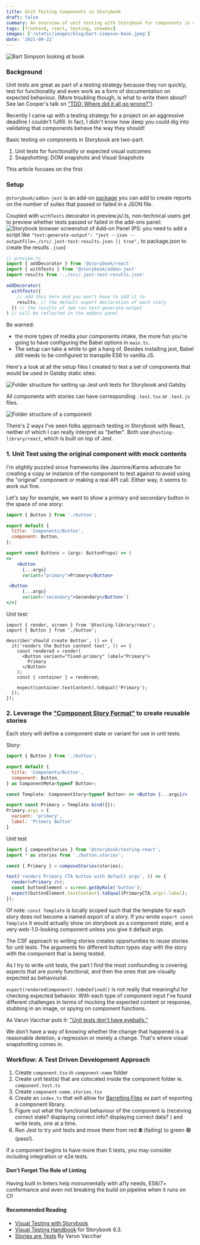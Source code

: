 ```yaml
---
title: Unit Testing Components in Storybook
draft: false
summary: An overview of unit testing with Storybook for components in design systems
tags: [frontend, react, testing, showdev]
images: ['/static/images/blog/bart-simpson-book.jpeg']
date: '2021-09-22'
---
```


![Bart Simpson looking at book](/static/images/blog/bart-simpson-book.jpeg)

### Background

Unit tests are great as part of a testing strategy because they run quickly, test for functionality and even work as a form of documentation on expected behaviour. (More troubling though, is what to write them about? See Ian Cooper's talk on ["TDD: Where did it all go wrong?"](https://www.youtube.com/watch?v=EZ05e7EMOLM))

Recently I came up with a testing strategy for a project on an aggressive deadline I couldn't fulfill. In fact, I didn't know how deep you could dig into validating that components behave the way they should!

Basic testing on components in Storybook are two-part:

1. Unit tests for functionality or expected visual outcomes
2. Snapshotting: DOM snapshots and Visual Snapshots

This article focuses on the first.

### Setup

`@storybook/addon-jest` is an add-on [package](https://www.npmjs.com/package/@storybook/addon-jest) you can add to create reports on the number of suites that passed or failed in a JSON file.

Coupled with `withTests` decorator in preview.js/.ts, non-technical users get to preview whether tests passed or failed in the add-ons panel:
![Storybook browser screenshot of Add-on Panel](https://dev-to-uploads.s3.amazonaws.com/uploads/articles/qt2c1nayorpwgtr3liqu.png)
(PS: you need to add a script like `"test:generate-output": "jest --json --outputFile=./src/.jest-test-results.json || true",` to package.json to create the results `.json`)

```jsx
// preview.ts
import { addDecorator } from '@storybook/react'
import { withTests } from '@storybook/addon-jest'
import results from '../src/.jest-test-results.json'

addDecorator(
  withTests({
    // add this here and you won't have to add it to
    results, // the default export declaration of each story
  }) // the results of npm run test:generate-output
) // will be reflected in the addons panel
```

Be warned:

- the more types of media your components intake, the more fun you're going to have configuring the Babel options in `main.ts`.
- The setup can take a while to get a hang of. Besides installing jest, Babel still needs to be configured to transpile ES6 to vanilla JS.

Here's a look at all the setup files I created to test a set of components that would be used in Gatsby static sites:

![Folder structure for setting up Jest unit tests for Storybook and Gatsby](https://dev-to-uploads.s3.amazonaws.com/uploads/articles/1wbxjmfl7jx69g06vwqd.png)

All components with stories can have corresponding `.test.tsx` or `.test.js` files.

![Folder structure of a component](https://dev-to-uploads.s3.amazonaws.com/uploads/articles/u8vmy77rwxwevokkef0f.png)

There's 2 ways I've seen folks approach testing in Storybook with React, neither of which I can really interpret as "better". Both use `@testing-library/react`, which is built on top of Jest.

### 1. Unit Test using the original component with mock contents

I'm slightly puzzled since frameworks like Jasmine/Karma advocate for creating a copy or instance of the component to test against to avoid using the "original" component or making a real API call. Either way, it seems to work out fine.

Let's say for example, we want to show a primary and secondary button in the space of one story:

```jsx
import { Button } from './button';

export default {
  title: 'Components/Button',
  component: Button,
};

export const Buttons = (args: ButtonProps) => (
<>
    <Button
      {...args}
      variant="primary">Primary</Button>

 <Button
      {...args}
      variant="secondary">Secondary</Button>`)
</>)
```

Unit test:

```
import { render, screen } from '@testing-library/react';
import { Button } from './button';

describe('should create Button', () => {
  it('renders the Button content text', () => {
    const rendered = render(
      <Button variant="fixed-primary" label="Primary">
        Primary
      </Button>
    );
    const { container } = rendered;

    expect(container.textContent).toEqual('Primary');
  });
});
```

### 2. Leverage the ["Component Story Format"](https://storybook.js.org/docs/react/api/csf) to create reusable stories

Each story will define a component state or variant for use in unit tests.

Story:

```jsx
import { Button } from './button';

export default {
  title: 'Components/Button',
  component: Button,
} as ComponentMeta<typeof Button>;

const Template: ComponentStory<typeof Button> => <Button {...args}/>

export const Primary = Template.bind({});
Primary.args = {
  variant: 'primary',
  label: 'Primary Button'
}
```

Unit test

```jsx
import { composeStories } from '@storybook/testing-react';
import * as stories from './button.stories';

const { Primary } = composeStories(stories);

test('renders Primary CTA button with default args', () => {
  render(<Primary />);
  const buttonElement = screen.getByRole('button');
  expect(buttonElement.textContent).toEqual(PrimaryCTA.args!.label);
});

```

Of note: `const Template` is locally scoped such that the template for each story does not become a named export of a story. If you wrote `export const Template` it would actually show on storybook as a component state, and a very web-1.0-looking component unless you give it default args.

The CSF approach to writing stories creates opportunities to reuse stories for unit tests. The arguments for different button types stay with the story with the component that is being tested.

As I try to write unit tests, the part I find the most confounding is covering aspects that are purely functional, and then the ones that are visually expected as behavourial.

`expect(renderedComponent).toBeDefined()` is not really that meaningful for checking expected behavior. With each type of component input I've found different challenges in terms of mocking the expected content or response, stubbing in an image, or spying on component functions.

As Varun Vacchar puts it: ["Unit tests don't have eyeballs."](https://storybook.js.org/blog/stories-are-tests/)

We don't have a way of knowing whether the change that happened is a reasonable deletion, a regression or merely a change. That's where visual snapshotting comes in.

### Workflow: A Test Driven Development Approach

1. Create `component.tsx` in `component-name` folder
1. Create unit test(s) that are colocated inside the component folder ie. `component.test.ts`
1. Create `component-name.stories.tsx`
1. Create an `index.ts` that will allow for [Barrelling Files](https://www.notion.so/1f55e2e1bc804d9a9154cb4bf26765e2) as part of exporting a component library.
1. Figure out what the functional behaviour of the component is (receiving correct state? displaying correct info? displaying correct data? ) and write tests, one at a time.
1. Run Jest to try unit tests and move them from red ⛔ (failing) to green 🟢 (pass!).

If a component begins to have more than 5 tests, you may consider including integration or e2e tests.

#### Don't Forget The Role of Linting

Having built in linters help monumentally with a11y needs, ES6/7+ conformance and even not breaking the build on pipeline when it runs on CI!

#### Recommended Reading

- [Visual Testing with Storybook](https://storybook.js.org/docs/react/workflows/testing-with-storybook)
- [Visual Testing Handbook](https://storybook.js.org/tutorials/visual-testing-handbook/) for Storybook 6.3.
- [Stories are Tests](https://storybook.js.org/blog/stories-are-tests/) By Varun Vacchar
